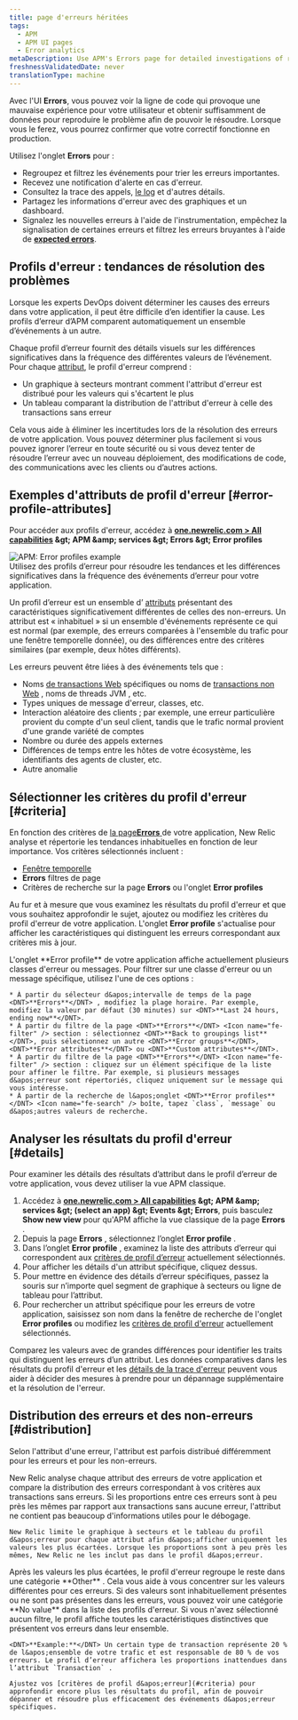 ```yaml
---
title: page d'erreurs héritées
tags:
  - APM
  - APM UI pages
  - Error analytics
metaDescription: Use APM's Errors page for detailed investigations of reported errors.
freshnessValidatedDate: never
translationType: machine
---
```


Avec l&apos;UI <DNT>**Errors**</DNT>, vous pouvez voir la ligne de code qui provoque une mauvaise expérience pour votre utilisateur et obtenir suffisamment de données pour reproduire le problème afin de pouvoir le résoudre. Lorsque vous le ferez, vous pourrez confirmer que votre correctif fonctionne en production.

Utilisez l&apos;onglet <DNT>**Errors**</DNT> pour :

* Regroupez et filtrez les événements pour trier les erreurs importantes.
* Recevez une notification d&apos;alerte en cas d&apos;erreur.
* Consultez la trace des appels, [le log](#logs-context) et d&apos;autres détails.
* Partagez les informations d&apos;erreur avec des graphiques et un dashboard.
* Signalez les nouvelles erreurs à l&apos;aide de l&apos;instrumentation, empêchez la signalisation de certaines erreurs et filtrez les erreurs bruyantes à l&apos;aide de [<DNT>**expected errors**</DNT>](#expected-errors).

## Profils d&apos;erreur : tendances de résolution des problèmes

Lorsque les experts DevOps doivent déterminer les causes des erreurs dans votre application, il peut être difficile d’en identifier la cause. Les profils d’erreur d’APM comparent automatiquement un ensemble d’événements à un autre.

Chaque profil d’erreur fournit des détails visuels sur les différences significatives dans la fréquence des différentes valeurs de l’événement. Pour chaque [attribut](/docs/accounts-partnerships/education/getting-started-new-relic/glossary#attribute), le profil d&apos;erreur comprend :

* Un graphique à secteurs montrant comment l&apos;attribut d&apos;erreur est distribué pour les valeurs qui s&apos;écartent le plus
* Un tableau comparant la distribution de l&apos;attribut d&apos;erreur à celle des transactions sans erreur

Cela vous aide à éliminer les incertitudes lors de la résolution des erreurs de votre application. Vous pouvez déterminer plus facilement si vous pouvez ignorer l’erreur en toute sécurité ou si vous devez tenter de résoudre l’erreur avec un nouveau déploiement, des modifications de code, des communications avec les clients ou d’autres actions.

## Exemples d&apos;attributs de profil d&apos;erreur [#error-profile-attributes]

Pour accéder aux profils d&apos;erreur, accédez à <DNT>**[one.newrelic.com &gt; All capabilities](https://one.newrelic.com/all-capabilities) &amp;gt; APM &amp;amp; services &amp;gt; Errors &amp;gt; Error profiles**</DNT>

<img title="APM: Error profiles example" alt="APM: Error profiles example" src="/images/apm_screenshot-full_seldon-error-profiles.webp" />

<figcaption>
  Utilisez des profils d’erreur pour résoudre les tendances et les différences significatives dans la fréquence des événements d’erreur pour votre application.
</figcaption>

Un profil d’erreur est un ensemble d’ [attributs](/docs/accounts-partnerships/education/getting-started-new-relic/glossary#attribute) présentant des caractéristiques significativement différentes de celles des non-erreurs. Un attribut est « inhabituel » si un ensemble d&apos;événements représente ce qui est normal (par exemple, des erreurs comparées à l&apos;ensemble du trafic pour une fenêtre temporelle donnée), ou des différences entre des critères similaires (par exemple, deux hôtes différents).

Les erreurs peuvent être liées à des événements tels que :

* Noms [de transactions Web](/docs/apm/transactions/intro-transactions/transactions-new-relic-apm) spécifiques ou noms de [transactions non Web](/docs/apm/transactions/intro-transactions/monitor-background-processes-other-non-web-transactions) , noms de threads JVM , etc.
* Types uniques de message d&apos;erreur, classes, etc.
* Interaction aléatoire des clients ; par exemple, une erreur particulière provient du compte d&apos;un seul client, tandis que le trafic normal provient d&apos;une grande variété de comptes
* Nombre ou durée des appels externes
* Différences de temps entre les hôtes de votre écosystème, les identifiants des agents de cluster, etc.
* Autre anomalie

## Sélectionner les critères du profil d&apos;erreur [#criteria]

En fonction des critères de [la page<DNT>**Errors**</DNT> ](/docs/apm/applications-menu/error-analytics/error-analytics-explore-events-behind-errors)de votre application, New Relic analyse et répertorie les tendances inhabituelles en fonction de leur importance. Vos critères sélectionnés incluent :

* [Fenêtre temporelle](/docs/data-analysis/user-interface-functions/view-your-data/time-picker-setting-time-periods-view-data)
* <DNT>**Errors**</DNT> filtres de page
* Critères de recherche sur la page <DNT>**Errors**</DNT> ou l&apos;onglet <DNT>**Error profiles**</DNT>

Au fur et à mesure que vous examinez les résultats du profil d&apos;erreur et que vous souhaitez approfondir le sujet, ajoutez ou modifiez les critères du profil d&apos;erreur de votre application. L&apos;onglet <DNT>**Error profile**</DNT> s&apos;actualise pour afficher les caractéristiques qui distinguent les erreurs correspondant aux critères mis à jour.

<CollapserGroup>
  <Collapser id="profile-criteria-example" title="Exemple de critères de profil d'erreur">
    L&apos;onglet <DNT>**Error profile**</DNT> de votre application affiche actuellement plusieurs classes d&apos;erreur ou messages. Pour filtrer sur une classe d&apos;erreur ou un message spécifique, utilisez l&apos;une de ces options :

    * À partir du sélecteur d&apos;intervalle de temps de la page <DNT>**Errors**</DNT> , modifiez la plage horaire. Par exemple, modifiez la valeur par défaut (30 minutes) sur <DNT>**Last 24 hours, ending now**</DNT>.
    * À partir du filtre de la page <DNT>**Errors**</DNT> <Icon name="fe-filter" /> section : sélectionnez <DNT>**Back to groupings list**</DNT>, puis sélectionnez un autre <DNT>**Error groups**</DNT>, <DNT>**Error attributes**</DNT> ou <DNT>**Custom attributes**</DNT>.
    * À partir du filtre de la page <DNT>**Errors**</DNT> <Icon name="fe-filter" /> section : cliquez sur un élément spécifique de la liste pour affiner le filtre. Par exemple, si plusieurs messages d&apos;erreur sont répertoriés, cliquez uniquement sur le message qui vous intéresse.
    * À partir de la recherche de l&apos;onglet <DNT>**Error profiles**</DNT> <Icon name="fe-search" /> boîte, tapez `class`, `message` ou d&apos;autres valeurs de recherche.
  </Collapser>
</CollapserGroup>

## Analyser les résultats du profil d&apos;erreur [#details]

Pour examiner les détails des résultats d’attribut dans le profil d’erreur de votre application, vous devez utiliser la vue APM classique.

1. Accédez à <DNT>**[one.newrelic.com &gt; All capabilities](https://one.newrelic.com/all-capabilities) &amp;gt; APM &amp;amp; services &amp;gt; (select an app) &amp;gt; Events &amp;gt; Errors**</DNT>, puis basculez <DNT>**Show new view**</DNT> pour qu&apos;APM affiche la vue classique de la page <DNT>**Errors**</DNT> .
2. Depuis la page <DNT>**Errors**</DNT> , sélectionnez l’onglet <DNT>**Error profile**</DNT> .
3. Dans l’onglet <DNT>**Error profile**</DNT> , examinez la liste des attributs d’erreur qui correspondent aux [critères de profil d’erreur](#criteria) actuellement sélectionnés.
4. Pour afficher les détails d&apos;un attribut spécifique, cliquez dessus.
5. Pour mettre en évidence des détails d’erreur spécifiques, passez la souris sur n’importe quel segment de graphique à secteurs ou ligne de tableau pour l’attribut.
6. Pour rechercher un attribut spécifique pour les erreurs de votre application, saisissez son nom dans la fenêtre de recherche de l&apos;onglet <DNT>**Error profiles**</DNT> ou modifiez les [critères de profil d&apos;erreur](#criteria) actuellement sélectionnés.

Comparez les valeurs avec de grandes différences pour identifier les traits qui distinguent les erreurs d’un attribut. Les données comparatives dans les résultats du profil d&apos;erreur et les [détails de la trace d&apos;erreur](/docs/apm/applications-menu/error-analytics/error-analytics-manage-error-traces) peuvent vous aider à décider des mesures à prendre pour un dépannage supplémentaire et la résolution de l&apos;erreur.

## Distribution des erreurs et des non-erreurs [#distribution]

Selon l&apos;attribut d&apos;une erreur, l&apos;attribut est parfois distribué différemment pour les erreurs et pour les non-erreurs.

<CollapserGroup>
  <Collapser id="top" title="Valeurs les plus déviantes">
    New Relic analyse chaque attribut des erreurs de votre application et compare la distribution des erreurs correspondant à vos critères aux transactions sans erreurs. Si les proportions entre ces erreurs sont à peu près les mêmes par rapport aux transactions sans aucune erreur, l&apos;attribut ne contient pas beaucoup d&apos;informations utiles pour le débogage.

    New Relic limite le graphique à secteurs et le tableau du profil d&apos;erreur pour chaque attribut afin d&apos;afficher uniquement les valeurs les plus écartées. Lorsque les proportions sont à peu près les mêmes, New Relic ne les inclut pas dans le profil d&apos;erreur.
  </Collapser>

  <Collapser id="other" title="Autre catégorie">
    Après les valeurs les plus écartées, le profil d&apos;erreur regroupe le reste dans une catégorie <DNT>**Other**</DNT> . Cela vous aide à vous concentrer sur les valeurs différentes pour ces erreurs.
  </Collapser>

  <Collapser id="no-value" title="Aucune catégorie de valeur">
    Si des valeurs sont inhabituellement présentes ou ne sont pas présentes dans les erreurs, vous pouvez voir une catégorie <DNT>**No value**</DNT> dans la liste des profils d&apos;erreur.
  </Collapser>

  <Collapser id="filters" title="Filtres">
    Si vous n&apos;avez sélectionné aucun filtre, le profil affiche toutes les caractéristiques distinctives que présentent vos erreurs dans leur ensemble.

    <DNT>**Example:**</DNT> Un certain type de transaction représente 20 % de l&apos;ensemble de votre trafic et est responsable de 80 % de vos erreurs. Le profil d’erreur affichera les proportions inattendues dans l’attribut `Transaction` .

    Ajustez vos [critères de profil d&apos;erreur](#criteria) pour approfondir encore plus les résultats du profil, afin de pouvoir dépanner et résoudre plus efficacement des événements d&apos;erreur spécifiques.
  </Collapser>
</CollapserGroup>